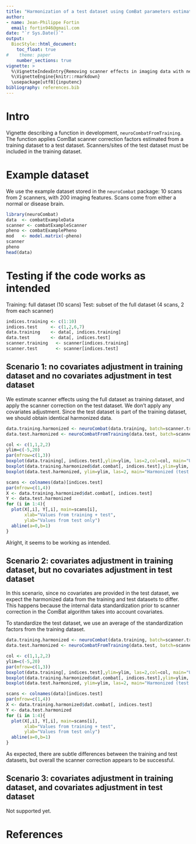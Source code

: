 ```yaml
---
title: "Harmonization of a test dataset using ComBat parameters estimated from a training dataset "
author: 
- name: Jean-Philippe Fortin
  email: fortin946@gmail.com
date: "`r Sys.Date()`"
output: 
  BiocStyle::html_document:
    toc_float: true
#    theme: paper
    number_sections: true
vignette: >
  %\VignetteIndexEntry{Removing scanner effects in imaging data with neuroCombat}
  %\VignetteEngine{knitr::rmarkdown}
  \usepackage[utf8]{inputenc}
bibliography: references.bib
---
```



# Intro

Vignette describing a function in development, ```neuroCombatFromTraining```.  The function applies ComBat scanner correction factors estimated from a training dataset to a test dataset. Scanners/sites of the test dataset must be included in the training dataset. 

# Example dataset

We use the example dataset stored in the ```neuroCombat``` package: 10 scans from 2 scanners, with 200 imaging features. Scans come from either a normal or disease brain.  

```r
library(neuroCombat)
data  <- combatExampleData
scanner <- combatExampleScanner
pheno <- combatExamplePheno
mod   <- model.matrix(~pheno)
scanner
pheno
head(data)
```

# Testing if the code works as intended 

Training: full dataset (10 scans)
Test: subset of the full dataset (4 scans, 2 from each scanner)

```r
indices.training <- c(1:10)
indices.test     <- c(1,2,6,7)
data.training    <- data[, indices.training]
data.test        <- data[, indices.test]
scanner.training   <- scanner[indices.training]
scanner.test       <- scanner[indices.test]
```

## Scenario 1: no covariates adjustment in training dataset and no covariates adjustment in test dataset

We estimate scanner effects using the full dataset as training dataset, and apply the scanner correction on the test dataset. We don't apply any covariates adjustment. Since the test dataset is part of the training dataset, we should obtain identical harmonized data. 

```r
data.training.harmonized <- neuroCombat(data.training, batch=scanner.training)
data.test.harmonized <- neuroCombatFromTraining(data.test, batch=scanner.test, estimates=data.training.harmonized$estimates)
```

```r
col <- c(1,1,2,2)
ylim=c(-5,20)
par(mfrow=c(1,3))
boxplot(data.training[, indices.test],ylim=ylim, las=2,col=col, main="Un-harmonized")
boxplot(data.training.harmonized$dat.combat[, indices.test],ylim=ylim, las=2, col=col, main="Harmonized (training + test)")
boxplot(data.test.harmonized, ylim=ylim, las=2, main="Harmonized (test only)", col=col)
```

```r
scans <- colnames(data)[indices.test]
par(mfrow=c(1,4))
X <- data.training.harmonized$dat.combat[, indices.test]
Y <- data.test.harmonized
for (i in 1:4){
  plot(X[,i], Y[,i], main=scans[i],
       xlab="Values from training + test",
       ylab="Values from test only")
  abline(a=0,b=1)
}
```

Alright, it seems to be working as intended. 

## Scenario 2: covariates adjustment in training dataset, but no covariates adjustment in test dataset

In this scenario, since no covariates are provided in the test dataset, we expect the harmonized data from the training and test datasets to differ. This happens because the internal data standardization prior to scanner correction in the ComBat algorithm takes into account covariates. 

To standardize the test dataset, we use an average of the standardization factors from the training dataset.  


```r
data.training.harmonized <- neuroCombat(data.training, batch=scanner.training, mod=mod)
data.test.harmonized <- neuroCombatFromTraining(data.test, batch=scanner.test, estimates=data.training.harmonized$estimates)
```

```r
col <- c(1,1,2,2)
ylim=c(-5,20)
par(mfrow=c(1,3))
boxplot(data.training[, indices.test],ylim=ylim, las=2,col=col, main="Un-harmonized")
boxplot(data.training.harmonized$dat.combat[, indices.test],ylim=ylim, las=2, col=col, main="Harmonized (training + test)")
boxplot(data.test.harmonized, ylim=ylim, las=2, main="Harmonized (test only)", col=col)
```

```r
scans <- colnames(data)[indices.test]
par(mfrow=c(1,4))
X <- data.training.harmonized$dat.combat[, indices.test]
Y <- data.test.harmonized
for (i in 1:4){
  plot(X[,i], Y[,i], main=scans[i],
       xlab="Values from training + test",
       ylab="Values from test only")
  abline(a=0,b=1)
}
```

As expected, there are subtle differences between the training and test datasets, but overall the scanner correction appears to be successful. 

## Scenario 3: covariates adjustment in training dataset, and covariates adjustment in test dataset

Not supported yet. 

# References



